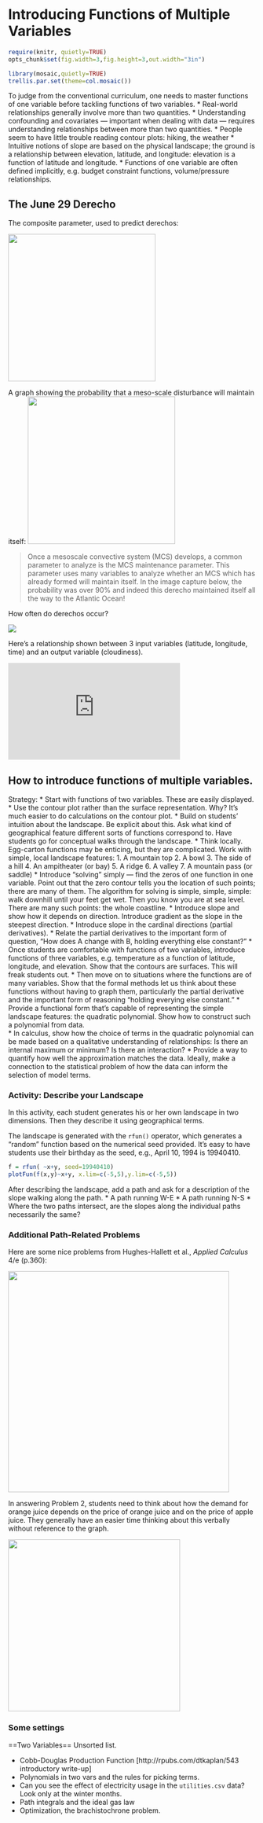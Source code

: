 Introducing Functions of Multiple Variables
========================================================

```r
require(knitr, quietly=TRUE)
opts_chunk$set(fig.width=3,fig.height=3,out.width="3in")
```

```r
library(mosaic,quietly=TRUE)
trellis.par.set(theme=col.mosaic())
```

To judge from the conventional curriculum, one needs to master functions of one variable before tackling functions of two variables.
* Real-world relationships generally involve more than two quantities.
* Understanding confounding and covariates --- important when dealing with data --- requires understanding relationships between more than two quantities.
* People seem to have little trouble reading contour plots: hiking, the weather
* Intuitive notions of slope are based on the physical landscape; the ground is a relationship between elevation, latitude, and longitude: elevation is a function of latitude and longitude.
* Functions of one variable are often defined implicitly, e.g. budget constraint functions, volume/pressure relationships.  

The June 29 Derecho
-------------------
The composite parameter, used to predict derechos:

<img src="http://www.crh.noaa.gov/images/iwx/June_29_2012_Derecho/derecho%20composite.gif" width=300>

A graph showing the probability that a meso-scale disturbance will maintain itself:
<img src="http://www.crh.noaa.gov/images/iwx/June_29_2012_Derecho/MCS%20maintenence.gif" width=300>
<blockquote>
Once a mesoscale convective system (MCS) develops, a common parameter to analyze is the MCS maintenance parameter.  This parameter uses many variables to analyze whether an MCS which has already formed will maintain itself.  In the image capture below, the probability was over 90% and indeed this derecho maintained itself all the way to the Atlantic Ocean!
</blockquote>

How often do derechos occur?

<img src="http://www.spc.noaa.gov/misc/AbtDerechos/images/Jet_Stream_figs/derechoclimo.png" src=300>

Here's a relationship shown between 3 input variables (latitude, longitude, time) and an output variable (cloudiness).  

<iframe width="350" height="197" src="http://www.youtube.com/embed/2xjmUZq4I7M?rel=0" frameborder="0" allowfullscreen></iframe>

## How to introduce functions of multiple variables.

Strategy:
* Start with functions of two variables.  These are easily displayed.
* Use the contour plot rather than the surface representation.  Why?  It's much easier to do calculations on the contour plot.
* Build on students' intuition about the landscape.  Be explicit about this.  Ask what kind of geographical feature different sorts of functions correspond to. Have students go for conceptual walks through the landscape.
* Think locally.  Egg-carton functions may be enticing, but they are complicated.  Work with simple, local landscape features:
    1. A mountain top
    2. A bowl
    3. The side of a hill
    4. An ampitheater (or bay)
    5. A ridge
    6. A valley
    7. A mountain pass (or saddle)
* Introduce "solving" simply --- find the zeros of one function in one variable.  Point out that the zero contour tells you the location of such points; there are many of them.  The algorithm for solving is simple, simple, simple: walk downhill until your feet get wet.  Then you know you are at sea level.  There are many such points: the whole coastline.
* Introduce slope and show how it depends on direction. Introduce gradient as the slope in the steepest direction.
* Introduce slope in the cardinal directions (partial derivatives).
* Relate the partial derivatives to the important form of question, "How does A change with B, holding everything else constant?" 
* Once students are comfortable with functions of two variables, introduce functions of three variables, e.g. temperature as a function of latitude, longitude, and elevation.  Show that the contours are surfaces.  This will freak students out.
* Then move on to situations where the functions are of many variables.  Show that the formal methods let us think about these functions without having to graph them, particularly the partial derivative and the important form of reasoning "holding everying else constant."
* Provide a functional form that's capable of representing the simple landscape features: the quadratic polynomial.  Show how to construct such a polynomial from data.  
* In calculus, show how the choice of terms in the quadratic polynomial can be made based on a qualitative understanding of relationships: Is there an internal maximum or minimum? Is there an interaction?
* Provide a way to quantify how well the approximation matches the data.  Ideally, make a connection to the statistical problem of how the data can inform the selection of model terms.


### Activity: Describe your Landscape

In this activity, each student generates his or her own landscape in two dimensions.  Then they describe it using geographical terms.

The landscape is generated with the ```rfun()``` operator, which generates a "random" function based on the numerical seed provided.  It's easy to have students use their birthday as the seed, e.g., April 10, 1994 is 19940410.  

```r
f = rfun( ~x+y, seed=19940410)
plotFun(f(x,y)~x+y, x.lim=c(-5,5),y.lim=c(-5,5))
```

After describing the landscape, add a path and ask for a description of the slope walking along the path.
* A path running W-E
* A path running N-S
* Where the two paths intersect, are the slopes along the individual paths necessarily the same?

### Additional Path-Related Problems

Here are some nice problems from Hughes-Hallett et al., *Applied Calculus* 4/e (p.360):

<img src="HH-paths1.png" width=450>

In answering Problem 2, students need to think about how the demand for orange juice depends on the price of orange juice and on the price of apple juice.  They generally have an easier time thinking about this verbally without reference to the graph.

<img src="HH-room-heat.png" width=350>

### Some settings

==Two Variables==
Unsorted list.

* Cobb-Douglas Production Function [http://rpubs.com/dtkaplan/543 introductory write-up]
* Polynomials in two vars and the rules for picking terms.
* Can you see the effect of electricity usage in the <code>utilities.csv</code> data?  Look only at the winter months.
* Path integrals and the ideal gas law
* Optimization, the brachistochrone problem.

